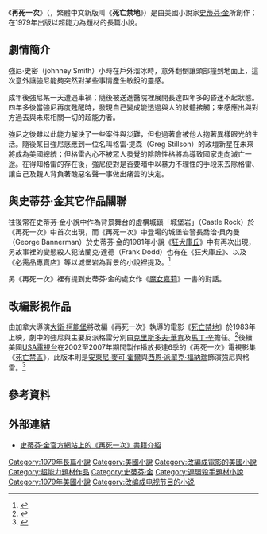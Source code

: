{{关于|1979年小说|1983年改编电影|死亡禁地 (電影)}}
{{noteTA
|G1=StephenKing
|1=zh-cn:克里斯托弗·沃肯; zh-hk:基斯杜化·華堅; zh-mo:基斯杜化·華堅; zh-sg:克里斯托弗·沃肯;  zh-tw:克里斯多夫·華肯
|2=zh-cn:马丁·辛; zh-hk:馬田·辛; zh-mo:馬田·辛; zh-sg:马丁·辛; zh-tw:馬丁·辛
|3=zh-cn:安东尼·迈克尔·豪尔; zh-hk:安東尼·米高·荷; zh-mo:安東尼·米高·荷; zh-sg:安东尼·迈克尔·豪尔; zh-tw:安東尼·麥可·霍爾
|4=zh-cn:罗杰·伊伯特; zh-hk:羅渣·伊拔; zh-mo:羅渣·伊拔; zh-sg:罗杰·伊伯特; zh-tw:羅傑·伊伯特;
}}
{{Infobox Book 
|書名      = 再死一次
|image      = The Dead Zone(Novel Cover).jpg
|圖像說明  = 由皇冠出版社發行的《再死一次》繁體中文版封面
|作者      = [[史蒂芬·金|史蒂芬·金]]
|原名      = {{lang|en|''The Dead Zone''}}
|譯者      = 謝瑤玲
|出版地    = {{USA}}
|語言      = 英語
|題材      = 超能力
|類型      = 長篇小說
|出版者    = [[維京出版社|維京出版社]]
|出版日期  = 1979年8月
|中文版    = [[皇冠出版社|皇冠出版社]]：1984年3月
|isbn    = 978-0-670-26077-5
|oclc    = 4932946
|杜威十進制圖書分類法 = 813
|美國國會圖書館圖書分類法 = PS
|被引用    = [[死亡禁地_(電影)|死亡禁地]]
}}

《'''再死一次'''》（{{lang-en|''The Dead Zone''}}，繁體中文新版叫《'''死亡禁地'''》）是由美國小說家[[史蒂芬·金|史蒂芬·金]]所創作；在1979年出版以超能力為題材的長篇小說。

== 劇情簡介 ==
強尼·史密（johnney Smith）小時在戶外溜冰時，意外翻倒讓頭部撞到地面上，這次意外讓強尼能夠突然對某些事情產生敏銳的靈感。

成年後強尼某一天遭遇車禍；隨後被送進醫院裡展開長達四年多的昏迷不起狀態。四年多後當強尼再度甦醒時，發現自己變成能透過與人的肢體接觸；來感應出與對方過去與未來相關一切的超能力者。

強尼之後雖以此能力解決了一些案件與災難，但也過著會被他人抱著異樣眼光的生活。隨後某日強尼感應到一位名叫格雷·提森（Greg Stillson）的政壇新星在未來將成為美國總統；但格雷內心不被眾人發覺的陰險性格將為導致國家走向滅亡一途。在得知格雷的存在後，強尼便對是否要暗中以暴力不理性的手段來去除格雷、讓自己及親人背負著醜惡名聲一事做出痛苦的決定。

== 與史蒂芬·金其它作品關聯 ==
往後常在史蒂芬·金小說中作為背景舞台的虛構城鎮「城堡岩」（Castle Rock）於《再死一次》中首次出現，而《再死一次》中登場的城堡岩警長喬治·貝內曼（George Bannerman）於史蒂芬·金的1981年小說《[[狂犬庫丘|狂犬庫丘]]》中有再次出現，另故事裡的變態殺人犯法蘭克·達德（Frank Dodd）也有在《狂犬庫丘》、以及《[[必需品專賣店|必需品專賣店]]》等以城堡岩為背景的小說裡提及。<ref>{{Cite book |author=[[史蒂芬·金|史蒂芬·金]]  |title=[[必需品專賣店|必需品專賣店]] |location=台灣 |publisher=[[皇冠出版社|皇冠出版社]] |date=2009年4月3日 |pages=15頁 |ISBN=978-957-33-2528-4 |quote=大家也還沒忘記法蘭克·達德，……十二年前發了瘋，殺了那些女人……}}</ref>

另《再死一次》裡有提到史蒂芬·金的處女作《[[魔女嘉莉|魔女嘉莉]]》一書的對話。

== 改編影視作品 ==
由加拿大導演[[大衛·柯能堡|大衛·柯能堡]]將改編《再死一次》執導的電影《[[死亡禁地_(電影)|死亡禁地]]》於1983年上映，劇中的強尼與主要反派格雷分別由[[克里斯多夫·華肯|克里斯多夫·華肯]]及[[馬丁·辛|馬丁·辛]]擔任。<ref>{{Cite web |url=http://www.rogerebert.com/reviews/the-dead-zone-1983 |title=The Dead Zone |work=Rogerebert.Com |author=[[羅傑·伊伯特|羅傑·伊伯特]] |accessdate=2015年8月14日 |archive-date=2020年11月21日 |archive-url=https://web.archive.org/web/20201121220256/https://www.rogerebert.com/reviews/the-dead-zone-1983 |dead-url=no }}</ref>後續美國[[USA電視台|USA電視台]]在2002至2007年期間製作播放長達6季的《再死一次》電視影集《[[死亡禁區|死亡禁區]]》，此版本則是[[安東尼·麥可·霍爾|安東尼·麥可·霍爾]]與[[西恩·派翠克·福納瑞|西恩·派翠克·福納瑞]]飾演強尼與格雷。<ref>{{Cite web |url=http://tvseriesfinale.com/tv-show/the-dead-zone-usa-series-cancelled-no-season-seven/ |title=The Dead Zone: USA Series Cancelled, No Season Seven |work=TV Series Finale |date=2007年12月20日 |accessdate=2015年8月14日 }}</ref>

== 參考資料 ==
{{reflist}}

== 外部連結 ==
*[http://stephenking.com/library/novel/dead_zone_the.html 史蒂芬·金官方網站上的《再死一次》書籍介紹] {{Wayback|url=http://stephenking.com/library/novel/dead_zone_the.html |date=20150123140851 }}{{en}}

{{史蒂芬·金}}

{{Authority control}}

{{DEFAULTSORT:Dead Zone, The}}
[[Category:1979年長篇小說|Category:1979年長篇小說]]
[[Category:美國小說|Category:美國小說]]
[[Category:改編成電影的美國小說|Category:改編成電影的美國小說]]
[[Category:超能力題材作品|Category:超能力題材作品]]
[[Category:史蒂芬·金|Category:史蒂芬·金]]
[[Category:連環殺手題材小說|Category:連環殺手題材小說]]
[[Category:1979年美國小說|Category:1979年美國小說]]
[[Category:改编成电视节目的小说|Category:改编成电视节目的小说]]